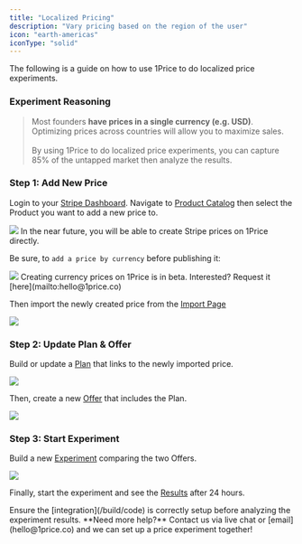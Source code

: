 ```yaml
---
title: "Localized Pricing"
description: "Vary pricing based on the region of the user"
icon: "earth-americas"
iconType: "solid"
---
```


The following is a guide on how to use 1Price to do localized price experiments.

### Experiment Reasoning

> Most founders **have prices in a single currency (e.g. USD)**. Optimizing prices across countries will allow you to maximize sales. <br/> <br/> By using 1Price to do localized price experiments, you can capture 85% of the untapped market then analyze the results.

### Step 1: Add New Price

Login to your [Stripe Dashboard](https://dashboard.stripe.com/dashboard). Navigate to [Product Catalog](https://dashboard.stripe.com/products) then select the Product you want to add a new price to.

<Frame>
  <img src="/images/StripeProduct.png" style={{ borderRadius: "0.5rem" }} />
</Frame>

<Note>
  In the near future, you will be able to create Stripe prices on 1Price
  directly.
</Note>

Be sure, to `add a price by currency` before publishing it:

<Frame>
  <img src="/images/StripeLocalized.png" style={{ borderRadius: "0.5rem" }} />
</Frame>

<Note>
  Creating currency prices on 1Price is in beta. Interested? Request it
  [here](mailto:hello@1price.co)
</Note>

Then import the newly created price from the [Import Page](https://app.1price.co/import)

<Frame>
  <img src="/images/ImportLocalized.png" style={{ borderRadius: "0.5rem" }} />
</Frame>

### Step 2: Update Plan & Offer

Build or update a [Plan](/build/plans) that links to the newly imported price.

<Frame>
  <img src="/images/PlanIncrease.png" style={{ borderRadius: "0.5rem" }} />
</Frame>

Then, create a new [Offer](/build/offers) that includes the Plan.

<Frame>
  <img src="/images/OfferIncrease.png" style={{ borderRadius: "0.5rem" }} />
</Frame>

### Step 3: Start Experiment

Build a new [Experiment](/build/firstExp) comparing the two Offers.

<Frame>
  <img src="/images/StartExperiment.png" style={{ borderRadius: "0.5rem" }} />
</Frame>

Finally, start the experiment and see the [Results](/build/results) after 24 hours.

<Warning>
  Ensure the [integration](/build/code) is correctly setup before analyzing the
  experiment results.
</Warning>

<Tip>
  **Need more help?** Contact us via live chat or [email](hello@1price.co) and
  we can set up a price experiment together!
</Tip>
